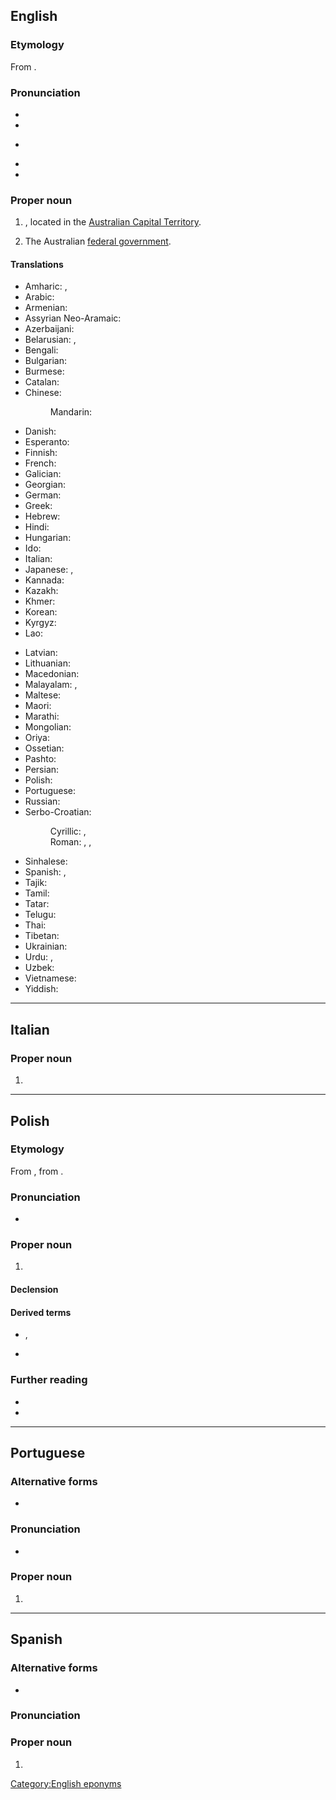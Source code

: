 ==English==
{{wikipedia}}

===Etymology===
From {{bor|en|xul|kamberra||meeting place}}.

===Pronunciation===
* {{audio|en|En-au-Canberra.ogg|Audio (AUS)}}
* {{IPA|en|/ˈkænbɹə/|/ˈkænbəɹə/}}
* {{a|US|also}} {{IPA|en|/ˈkænˌbɛɹə/}}
* {{hyphenation|en|Can|berra}}
* {{hyphenation|en|Can|ber|ra}}

===Proper noun===
{{en-proper noun}}

# {{place|en|capital city|c/Australia}}, located in the [[Australian Capital Territory]].
# {{lb|en|colloquial|metonymy}} The Australian [[federal government]].
#: {{ux|en|A new tax policy was announced by '''Canberra''' today.}}

====Translations====
{{trans-top|Capital of Australia}}
* Amharic: {{t|am|ካንበራ}}, {{t|am|ካንቤራ}}
* Arabic: {{t|ar|كَانْبِرَا|f|tr=kanberā}}
* Armenian: {{t+|hy|Կանբեռա}}
* Assyrian Neo-Aramaic: {{t|aii|ܩܢܒܪܐ|tr=qanberā|sc=Syrc}}
* Azerbaijani: {{t+|az|Kanberra}}
* Belarusian: {{t|be|Канбе́ра|f}}, {{t|be|Канбэ́ра|f}}
* Bengali: {{t|bn|ক্যানবেরা}}
* Bulgarian: {{t|bg|Ка́нбера|f}}
* Burmese: {{t|my|ကင်ဘာရာမြို့}}
* Catalan: {{t|ca|Canberra}}
* Chinese:
*: Mandarin: {{t+|cmn|堪培拉|tr=Kānpéilā|sc=Hani}}
* Danish: {{t|da|Canberra}}
* Esperanto: {{t|eo|Kanbero}}
* Finnish: {{t+|fi|Canberra}}
* French: {{t+|fr|Canberra}}
* Galician: {{t+|gl|Camberra}}
* Georgian: {{t|ka|კანბერა}}
* German: {{t+|de|Canberra}}
* Greek: {{t|el|Καμπέρα|f}}
* Hebrew: {{t|he|קנברה|f|tr=qanbera}}
* Hindi: {{t|hi|कैनबरा|tr=kainbarā}}
* Hungarian: {{t+|hu|Canberra}}
* Ido: {{t|io|Canberra}}
* Italian: {{t+|it|Canberra}}
* Japanese: {{t|ja|キャンベラ|tr=Kyanbera}}, {{t|ja|カンベラ|tr=Kanbera}}
* Kannada: {{t|kn|ಕ್ಯಾನ್ಬೆರ್ರಾ}}
* Kazakh: {{t|kk|Канберра}}
* Khmer: {{t+|km|កង់បេរ៉ា|tr=kɑŋbeeraa}}
* Korean: {{t+|ko|^캔버라}}
* Kyrgyz: {{t|ky|Канберра}}
* Lao: {{t|lo|ແຄນເບີຣາ}}
{{trans-mid}}
* Latvian: {{t|lv|Kanbera|f}}
* Lithuanian: {{t|lt|Kanbera|f}}
* Macedonian: {{t|mk|Канбера|f}}
* Malayalam: {{t|ml|കാന്ബെറ}}, {{t|ml|കാന്ബറ}}
* Maltese: {{t|mt|Kanberra}}
* Maori: {{t|mi|Kānapera}}
* Marathi: {{t|mr|कॅनबेरा}}
* Mongolian: {{t|mn|Канберра}}
* Oriya: {{t|or|କାନବେରା}}
* Ossetian: {{t|os|Канберрӕ}}
* Pashto: {{t|ps|کنبرا|tr=kanbərā}}
* Persian: {{t|fa|کانبرا|tr=kânbarâ}}
* Polish: {{t+|pl|Canberra|f}}
* Portuguese: {{t|pt|Canberra|f}}
* Russian: {{t+|ru|Канбе́рра|f}}
* Serbo-Croatian:
*: Cyrillic: {{t|sh|Канбера|f}}, {{t|sh|Канберра|f}}
*: Roman: {{t|sh|Canberra|f}}, {{t|sh|Kanberra|f}}, {{t|sh|Kanbera|f}}
* Sinhalese: {{t|si|කැන්බරා}}
* Spanish: {{t+|es|Canberra}}, {{t+|es|Camberra}}
* Tajik: {{t|tg|Канберра}}
* Tamil: {{t|ta|கான்பரா}}
* Tatar: {{t|tt|Канберра}}
* Telugu: {{t|te|కాన్బెర్రా}}
* Thai: {{t|th|แคนเบอร์รา}}
* Tibetan: {{t|bo|ཁན་པེ་ར|alt=ཁན་པེ་ར།}}
* Ukrainian: {{t|uk|Канбе́рра|f}}
* Urdu: {{t|ur|کینبرا|tr=kainbarā}}, {{t|ur|کینبیرا|tr=kainberā}}
* Uzbek: {{t|uz|Kanberra}}
* Vietnamese: {{t|vi|Canberra}}
* Yiddish: {{t|yi|קאַנבעראַ}}
{{trans-bottom}}

[[Category:English eponyms]]

----

==Italian==
{{wikipedia|lang=it}}

===Proper noun===
{{it-proper noun|f}}

# {{place|it|capital city|c/Australia|t1=Canberra}}

----

==Polish==
{{wp|lang=pl}}

===Etymology===
From {{bor|pl|en|Canberra}}, from {{der|pl|xul|kamberra}}.

===Pronunciation===
* {{pl-IPA|/kanbera/}}

===Proper noun===
{{pl-proper noun|f}}

# {{place|pl|capital city|c/Australia|t1=Canberra}}

====Declension====
{{pl-decl-noun-f|tantum=s}}

====Derived terms====
* {{q|nouns}} {{l|pl|canberczyk}}, {{l|pl|canberka}}
* {{q|adjective}} {{l|pl|canberski}}

===Further reading===
* {{R:pl:WSJP}}
* {{R:PWN}}

{{c|pl|Exonyms}}

----

==Portuguese==

===Alternative forms===
* {{l|pt|Camberra}}

=== Pronunciation ===

* {{IPA|pt|[kɐ̃ˈbeʁa]}}

===Proper noun===
{{pt-proper noun|f}}

# {{place|pt|capital|c/Australia|t1=Canberra}}

----

==Spanish==
{{wikipedia|lang=es}}

===Alternative forms===
* {{alter|es|Camberra}}

===Pronunciation===
{{es-IPA}}

===Proper noun===
{{es-proper noun}}

# {{place|es|capital city|c/Australia|t1=Canberra}}